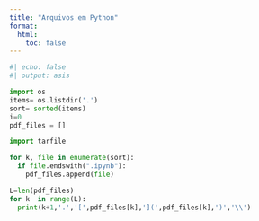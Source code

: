 ```yaml
---
title: "Arquivos em Python"
format:
  html:
    toc: false
---
```


```python
#| echo: false
#| output: asis

import os
items= os.listdir('.')
sort= sorted(items)
i=0
pdf_files = []

import tarfile 

for k, file in enumerate(sort):
  if file.endswith(".ipynb"):
    pdf_files.append(file)

L=len(pdf_files)
for k  in range(L):
  print(k+1,'.','[',pdf_files[k],'](',pdf_files[k],')','\\')
```
